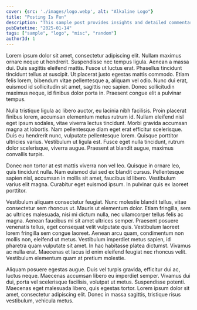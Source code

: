 ```yaml
---
cover: {src: './images/logo.webp', alt: "Alkaline Logo"}
title: "Posting Is Fun"
description: "This sample post provides insights and detailed commentary in an engaging tone. It serves as an example of how structured metadata can be seamlessly combined with rich, informative content."
pubDatetime: "2025-01-14"
tags: ["sample", "logo", "misc", "random"]
authorId: 1
---
```


Lorem ipsum dolor sit amet, consectetur adipiscing elit. Nullam maximus ornare neque ut hendrerit. Suspendisse nec tempus ligula. Aenean a massa dui. Duis sagittis eleifend mattis. Fusce ut luctus erat. Phasellus tincidunt tincidunt tellus at suscipit. Ut placerat justo egestas mattis commodo. Etiam felis lorem, bibendum vitae pellentesque a, aliquam vel odio. Nunc dui erat, euismod id sollicitudin sit amet, sagittis nec sapien. Donec sollicitudin maximus neque, id finibus dolor porta in. Praesent congue elit a pulvinar tempus.

Nulla tristique ligula ac libero auctor, eu lacinia nibh facilisis. Proin placerat finibus lorem, accumsan elementum metus rutrum id. Nullam eleifend nisl eget ipsum sodales, vitae viverra lectus tincidunt. Morbi gravida accumsan magna at lobortis. Nam pellentesque diam eget erat efficitur scelerisque. Duis eu hendrerit nunc, vulputate pellentesque lorem. Quisque porttitor ultricies varius. Vestibulum ut ligula est. Fusce eget nulla tincidunt, rutrum dolor scelerisque, viverra augue. Praesent at blandit augue, maximus convallis turpis.

Donec non tortor at est mattis viverra non vel leo. Quisque in ornare leo, quis tincidunt nulla. Nam euismod dui sed ex blandit cursus. Pellentesque sapien nisl, accumsan in mollis sit amet, faucibus id libero. Vestibulum varius elit magna. Curabitur eget euismod ipsum. In pulvinar quis ex laoreet porttitor.

Vestibulum aliquam consectetur feugiat. Nunc molestie blandit tellus, vitae consectetur sem rhoncus ut. Mauris ut elementum dolor. Etiam fringilla, sem ac ultrices malesuada, nisi mi dictum nulla, nec ullamcorper tellus felis ac magna. Aenean faucibus mi sit amet ultrices semper. Praesent posuere venenatis tellus, eget consequat velit vulputate quis. Vestibulum laoreet lorem fringilla sem congue laoreet. Aenean arcu quam, condimentum non mollis non, eleifend ut metus. Vestibulum imperdiet metus sapien, id pharetra quam vulputate sit amet. In hac habitasse platea dictumst. Vivamus ac nulla erat. Maecenas et lacus id enim eleifend feugiat nec rhoncus velit. Vestibulum elementum quam at pretium molestie.

Aliquam posuere egestas augue. Duis vel turpis gravida, efficitur dui ac, luctus neque. Maecenas accumsan libero eu imperdiet semper. Vivamus dui dui, porta vel scelerisque facilisis, volutpat ut metus. Suspendisse potenti. Maecenas eget malesuada libero, quis egestas tortor. Lorem ipsum dolor sit amet, consectetur adipiscing elit. Donec in massa sagittis, tristique risus vestibulum, vehicula metus.
